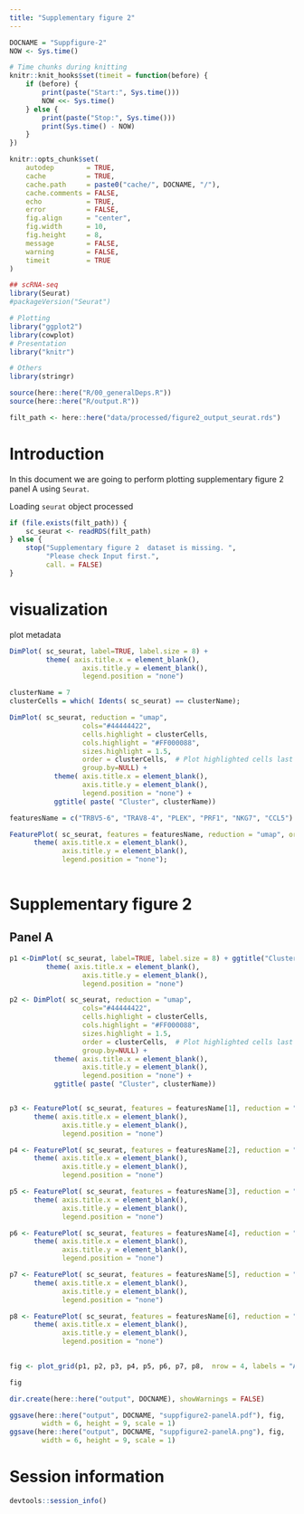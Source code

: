 ```yaml
---
title: "Supplementary figure 2"
---
```


```r
DOCNAME = "Suppfigure-2"
NOW <- Sys.time()

# Time chunks during knitting
knitr::knit_hooks$set(timeit = function(before) {
    if (before) {
        print(paste("Start:", Sys.time()))
        NOW <<- Sys.time()
    } else {
        print(paste("Stop:", Sys.time()))
        print(Sys.time() - NOW)
    }
})

knitr::opts_chunk$set(
    autodep        = TRUE,
    cache          = TRUE,
    cache.path     = paste0("cache/", DOCNAME, "/"),
    cache.comments = FALSE,
    echo           = TRUE,
    error          = FALSE,
    fig.align      = "center",
    fig.width      = 10,
    fig.height     = 8,
    message        = FALSE,
    warning        = FALSE,
    timeit         = TRUE
)
```

```r
## scRNA-seq
library(Seurat)
#packageVersion("Seurat")

# Plotting
library("ggplot2")
library(cowplot)
# Presentation
library("knitr")

# Others
library(stringr)
```

```r
source(here::here("R/00_generalDeps.R"))
source(here::here("R/output.R"))
```

```r
filt_path <- here::here("data/processed/figure2_output_seurat.rds")
```

Introduction
============

In this document we are going to perform plotting supplementary figure 2 panel A 
using `Seurat`.


Loading `seurat` object processed
```r
if (file.exists(filt_path)) {
    sc_seurat <- readRDS(filt_path)
} else {
    stop("Supplementary figure 2  dataset is missing. ",
         "Please check Input first.",
         call. = FALSE)
}
```

visualization  
==============

plot metadata

```r

DimPlot( sc_seurat, label=TRUE, label.size = 8) + 
         theme( axis.title.x = element_blank(),
                  axis.title.y = element_blank(),
                  legend.position = "none") 

clusterName = 7
clusterCells = which( Idents( sc_seurat) == clusterName);

DimPlot( sc_seurat, reduction = "umap", 
                  cols="#44444422", 
                  cells.highlight = clusterCells, 
                  cols.highlight = "#FF000088", 
                  sizes.highlight = 1.5, 
                  order = clusterCells,  # Plot highlighted cells last
                  group.by=NULL) + 
           theme( axis.title.x = element_blank(),
                  axis.title.y = element_blank(),
                  legend.position = "none") +
           ggtitle( paste( "Cluster", clusterName))

featuresName = c("TRBV5-6", "TRAV8-4", "PLEK", "PRF1", "NKG7", "CCL5")

FeaturePlot( sc_seurat, features = featuresName, reduction = "umap", order = TRUE) +
      theme( axis.title.x = element_blank(),
             axis.title.y = element_blank(),
             legend.position = "none");
    

```


Supplementary figure 2
=======

Panel A
--------------

```r

p1 <-DimPlot( sc_seurat, label=TRUE, label.size = 8) + ggtitle("Clusters")+
         theme( axis.title.x = element_blank(),
                  axis.title.y = element_blank(),
                  legend.position = "none") 

p2 <- DimPlot( sc_seurat, reduction = "umap", 
                  cols="#44444422", 
                  cells.highlight = clusterCells, 
                  cols.highlight = "#FF000088", 
                  sizes.highlight = 1.5, 
                  order = clusterCells,  # Plot highlighted cells last
                  group.by=NULL) + 
           theme( axis.title.x = element_blank(),
                  axis.title.y = element_blank(),
                  legend.position = "none") +
           ggtitle( paste( "Cluster", clusterName))


p3 <- FeaturePlot( sc_seurat, features = featuresName[1], reduction = "umap", order = TRUE) +
      theme( axis.title.x = element_blank(),
             axis.title.y = element_blank(),
             legend.position = "none")

p4 <- FeaturePlot( sc_seurat, features = featuresName[2], reduction = "umap", order = TRUE) +
      theme( axis.title.x = element_blank(),
             axis.title.y = element_blank(),
             legend.position = "none")

p5 <- FeaturePlot( sc_seurat, features = featuresName[3], reduction = "umap", order = TRUE) +
      theme( axis.title.x = element_blank(),
             axis.title.y = element_blank(),
             legend.position = "none")

p6 <- FeaturePlot( sc_seurat, features = featuresName[4], reduction = "umap", order = TRUE) +
      theme( axis.title.x = element_blank(),
             axis.title.y = element_blank(),
             legend.position = "none")

p7 <- FeaturePlot( sc_seurat, features = featuresName[5], reduction = "umap", order = TRUE) +
      theme( axis.title.x = element_blank(),
             axis.title.y = element_blank(),
             legend.position = "none")

p8 <- FeaturePlot( sc_seurat, features = featuresName[6], reduction = "umap", order = TRUE) +
      theme( axis.title.x = element_blank(),
             axis.title.y = element_blank(),
             legend.position = "none")
    

fig <- plot_grid(p1, p2, p3, p4, p5, p6, p7, p8,  nrow = 4, labels = "A")

fig

dir.create(here::here("output", DOCNAME), showWarnings = FALSE)

ggsave(here::here("output", DOCNAME, "suppfigure2-panelA.pdf"), fig,
        width = 6, height = 9, scale = 1)
ggsave(here::here("output", DOCNAME, "suppfigure2-panelA.png"), fig,
        width = 6, height = 9, scale = 1)
```

Session information
==============

```r
devtools::session_info()
```
